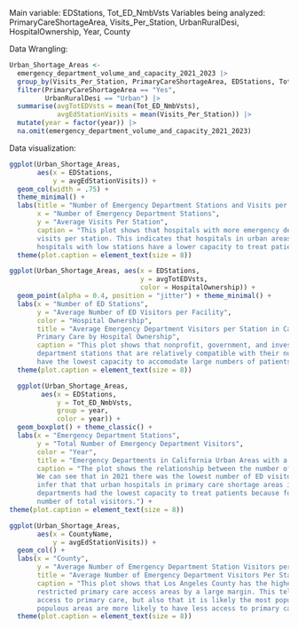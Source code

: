 Main variable: EDStations, Tot_ED_NmbVsts
Variables being analyzed: PrimaryCareShortageArea, Visits_Per_Station, UrbanRuralDesi, HospitalOwnership, Year, County 

Data Wrangling: 
```r
Urban_Shortage_Areas <- 
  emergency_department_volume_and_capacity_2021_2023 |>
  group_by(Visits_Per_Station, PrimaryCareShortageArea, EDStations, Tot_ED_NmbVsts, UrbanRuralDesi, HospitalOwnership, year, CountyName) |>
  filter(PrimaryCareShortageArea == "Yes",
         UrbanRuralDesi == "Urban") |>
  summarise(avgTotEDVsts = mean(Tot_ED_NmbVsts),
            avgEdStationVisits = mean(Visits_Per_Station)) |>
  mutate(year = factor(year)) |>
  na.omit(emergency_department_volume_and_capacity_2021_2023)
```

Data visualization: 

```r
ggplot(Urban_Shortage_Areas,
       aes(x = EDStations,
           y = avgEdStationVisits)) +
  geom_col(width = .75) + 
  theme_minimal() +
  labs(title = "Number of Emergency Department Stations and Visits per Station in California Urban Primary Care Shortage Areas",
       x = "Number of Emergency Department Stations",
       y = "Average Visits Per Station",
       caption = "This plot shows that hospitals with more emergency department stations tend to have a lower average number of
       visits per station. This indicates that hospitals in urban areas with restricted access to primary care may be overcrowded, as
       hospitals with low stations have a lower capacity to treat patients but they get a larger number of patients per station.") +
  theme(plot.caption = element_text(size = 8))
```

```r
ggplot(Urban_Shortage_Areas, aes(x = EDStations, 
                                 y = avgTotEDVsts, 
                                 color = HospitalOwnership)) + 
  geom_point(alpha = 0.4, position = "jitter") + theme_minimal() +
  labs(x = "Number of ED Stations", 
       y = "Average Number of ED Visitors per Facility",
       color = "Hospital Ownership",
       title = "Average Emergency Department Visitors per Station in California Urban Areas with Restricted Access to 
       Primary Care by Hospital Ownership",
       caption = "This plot shows that nonprofit, government, and investor owned hospitals all have quantities of emergency
       department stations that are relatively compatible with their number of visitors per facility. Investory owned hospitals
       have the lowest capacity to accomodate large numbers of patients while nonprofit hospitals have the highest.") +
  theme(plot.caption = element_text(size = 8))
```

```r
  ggplot(Urban_Shortage_Areas, 
        aes(x = EDStations,
            y = Tot_ED_NmbVsts,
            group = year, 
            color = year)) + 
  geom_boxplot() + theme_classic() + 
  labs(x = "Emergency Department Stations", 
       y = "Total Number of Emergency Department Visitors", 
       color = "Year", 
       title = "Emergency Departments in California Urban Areas with a Shortage of Primary Care: Total Emergency Department Visitors in Relation to Number of Stations by Year",
       caption = "The plot shows the relationship between the number of ED station and the total number of ED visitors by year.
       We can see that in 2021 there was the lowest number of ED visitors in relation to the number of stations. From this we can
       infer that that urban hospitals in primary care shortage areas in 2021 had a higher capacity to treat patients. In 2023 ED
       departments had the lowest capacity to treat patients because for the number of ED stations there was a comparatively higher
       number of total visitors.") +
theme(plot.caption = element_text(size = 8))
```

```r
ggplot(Urban_Shortage_Areas, 
       aes(x = CountyName,
           y = avgEdStationVisits)) + 
  geom_col() + 
  labs(x = "County",
       y = "Average Number of Emergency Department Station Visitors per Station", 
       title = "Average Number of Emergency Department Visitors Per Station by County in California Urban Areas With Restricted Primary Care Access",
       caption = "This plot shows that Los Angeles County has the highest number of ED visitors per station for urban hospitals in
       restricted primary care access areas by a large margin. This tells us that Los Angeles County likely has extremely restricted
       access to primary care, but also that it is likely the most populous area being evaluated by the data. Hospitals in more 
       populous areas are more likely to have less access to primary care and a lower capacity to efficiently treat patients.") + 
  theme(plot.caption = element_text(size = 8))
```


